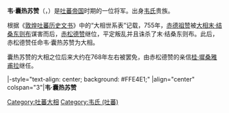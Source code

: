{{expand|time=2015-08-16T06:48:22+00:00}}
{{unreferenced|time=2015-08-16T06:48:22+00:00}}
'''韦·囊热苏赞'''（{{bo|z=དབའས་སྣང་བཞེར་ཟུ་བརྩན|w=dba'as snang bzher zu btsan}}，{{bd|？||？||catIdx=N}}）是[[吐蕃帝国|吐蕃帝国]]时期的一位将军。出身[[韦氏_(吐蕃)|韦氏]]贵族。

根据《[[敦煌文书|敦煌吐蕃历史文书]]》中的“大相世系表”记载，755年，[[赤德祖赞|赤德祖赞]]被[[大贡论|大相]][[末·结桑东则布|末·结桑东则布]]谋害而后，[[赤松德赞|赤松德赞]]继位，平定叛乱并且诛杀了末·结桑东则布。此后，赤松德赞任命韦·囊热苏赞为大相。

囊热苏赞的大相之位后来大约在768年左右被罢免，由赤松德赞的亲信[[桂·墀桑雅甫拉|桂·墀桑雅甫拉]]继任。

{{start box}}
|-style="text-align: center; background: #FFE4E1;"
|align="center" colspan="3"|'''韦·囊热苏赞'''
{{s-before|[[末·结桑东则布|末·结桑东则布]]}}
{{s-title|[[吐蕃|吐蕃]][[吐蕃大相列表|大贡论]]|755年—768年？}}
{{s-after|[[桂·墀桑雅甫拉|桂·墀桑雅甫拉]]}}
{{end box}}
{{吐蕃大相}}

[[Category:吐蕃大相|Category:吐蕃大相]]
[[Category:韦氏_(吐蕃)|Category:韦氏 (吐蕃)]]